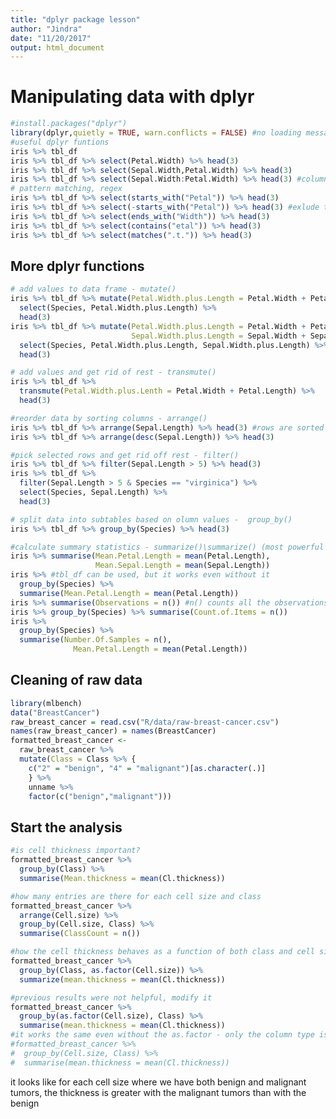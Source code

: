 ```yaml
---
title: "dplyr package lesson"
author: "Jindra"
date: "11/20/2017"
output: html_document
---
```

# Manipulating data with dplyr
```r
#install.packages("dplyr")
library(dplyr,quietly = TRUE, warn.conflicts = FALSE) #no loading messages
#useful dplyr funtions
iris %>% tbl_df
iris %>% tbl_df %>% select(Petal.Width) %>% head(3)
iris %>% tbl_df %>% select(Sepal.Width,Petal.Width) %>% head(3)
iris %>% tbl_df %>% select(Sepal.Width:Petal.Width) %>% head(3) #column range
# pattern matching, regex
iris %>% tbl_df %>% select(starts_with("Petal")) %>% head(3)
iris %>% tbl_df %>% select(-starts_with("Petal")) %>% head(3) #exlude them
iris %>% tbl_df %>% select(ends_with("Width")) %>% head(3)
iris %>% tbl_df %>% select(contains("etal")) %>% head(3)
iris %>% tbl_df %>% select(matches(".t.")) %>% head(3)
```

## More dplyr functions
```r
# add values to data frame - mutate()
iris %>% tbl_df %>% mutate(Petal.Width.plus.Length = Petal.Width + Petal.Length) %>%
  select(Species, Petal.Width.plus.Length) %>%
  head(3)
iris %>% tbl_df %>% mutate(Petal.Width.plus.Length = Petal.Width + Petal.Length,
                           Sepal.Width.plus.Length = Sepal.Width + Sepal.Length) %>%
  select(Species, Petal.Width.plus.Length, Sepal.Width.plus.Length) %>%
  head(3)

# add values and get rid of rest - transmute()
iris %>% tbl_df %>% 
  transmute(Petal.Width.plus.Lenth = Petal.Width + Petal.Length) %>%
  head(3)

#reorder data by sorting columns - arrange()
iris %>% tbl_df %>% arrange(Sepal.Length) %>% head(3) #rows are sorted in increasing order
iris %>% tbl_df %>% arrange(desc(Sepal.Length)) %>% head(3)

#pick selected rows and get rid off rest - filter()
iris %>% tbl_df %>% filter(Sepal.Length > 5) %>% head(3)
iris %>% tbl_df %>%
  filter(Sepal.Length > 5 & Species == "virginica") %>%
  select(Species, Sepal.Length) %>%
  head(3)

# split data into subtables based on olumn values -  group_by()
iris %>% tbl_df %>% group_by(Species) %>% head(3)

#calculate summary statistics - summarize()\summarize() (most powerful with group_by)
iris %>% summarise(Mean.Petal.Length = mean(Petal.Length),
                   Mean.Sepal.Length = mean(Sepal.Length))
iris %>% #tbl_df can be used, but it works even without it
  group_by(Species) %>%
  summarise(Mean.Petal.Length = mean(Petal.Length))
iris %>% summarise(Observations = n()) #n() counts all the observations in data
iris %>% group_by(Species) %>% summarise(Count.of.Items = n())
iris %>%
  group_by(Species) %>%
  summarise(Number.Of.Samples = n(),
              Mean.Petal.Length = mean(Petal.Length))
```

## Cleaning of raw data
```r
library(mlbench)
data("BreastCancer")
raw_breast_cancer = read.csv("R/data/raw-breast-cancer.csv")
names(raw_breast_cancer) = names(BreastCancer)
formatted_breast_cancer <-
  raw_breast_cancer %>%
  mutate(Class = Class %>% {
    c("2" = "benign", "4" = "malignant")[as.character(.)]
    } %>%
    unname %>%
    factor(c("benign","malignant")))
```

## Start the analysis
```r
#is cell thickness important?
formatted_breast_cancer %>%
  group_by(Class) %>%
  summarise(Mean.thickness = mean(Cl.thickness))

#how many entries are there for each cell size and class
formatted_breast_cancer %>%
  arrange(Cell.size) %>%
  group_by(Cell.size, Class) %>%
  summarise(ClassCount = n())

#how the cell thickness behaves as a function of both class and cell size
formatted_breast_cancer %>%
  group_by(Class, as.factor(Cell.size)) %>%
  summarize(mean.thickness = mean(Cl.thickness))

#previous results were not helpful, modify it
formatted_breast_cancer %>%
  group_by(as.factor(Cell.size), Class) %>%
  summarise(mean.thickness = mean(Cl.thickness))
#it works the same even without the as.factor - only the column type is different
#formatted_breast_cancer %>%
#  group_by(Cell.size, Class) %>%
#  summarise(mean.thickness = mean(Cl.thickness))
```
it looks like for each cell size where we have both benign and malignant tumors, the thickness is greater with the malignant tumors than with the benign
